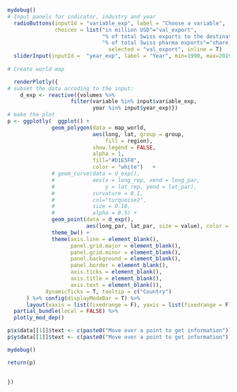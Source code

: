 ```r
mydebug()
# Input panels for indicator, industry and year 
  radioButtons(inputId = "variable_exp", label = "Choose a variable",
               choices = list("in million USD"="val_export", 
                              "% of total Swiss exports to the destination"="share_in_tot",
                              "% of total Swiss pharma exports"="share_in_tot2"),
                                selected = "val_export", inline = T)
  sliderInput(inputId =  "year_exp", label = "Year", min=1990, max=2019, step = 1, value=2000, sep="")
  
# Create world map

  renderPlotly({
# subset the data accoding to the input:
    d_exp <- reactive({volumes %>%
                    filter(variable %in% input$variable_exp,
                           year %in% input$year_exp)}) 
# make the plot
p <- ggplotly(  ggplot() +
              geom_polygon(data = map_world,
                           aes(long, lat, group = group, 
                               fill = region), 
                           show.legend = FALSE,
                           alpha = 1,
                           fill="#D1E5F0",
                           color = "white")   +
              # geom_curve(data = d_exp(), 
              #            aes(x = long_rep, xend = long_par,
              #                y = lat_rep, yend = lat_par),
              #            curvature = 0.1, 
              #            col="turquoise2", 
              #            size = 0.10,
              #            alpha = 0.5) +
              geom_point(data = d_exp(),
                         aes(long_par, lat_par, size = value), color = "#B2182B", alpha = 0.7) +
              theme_bw() +
              theme(axis.line = element_blank(),
                    panel.grid.major = element_blank(),
                    panel.grid.minor = element_blank(),
                    panel.background = element_blank(),
                    panel.border = element_blank(),
                    axis.ticks = element_blank(),
                    axis.title = element_blank(),
                    axis.text = element_blank()),
            dynamicTicks = T, tooltip = c("Country")
      ) %>% config(displayModeBar = T) %>%
      layout(xaxis = list(fixedrange = F), yaxis = list(fixedrange = F)) %>% 
  partial_bundle(local = FALSE) %>%
  plotly_mod_dep()

p$x$data[[1]]$text <- c(paste0("Move over a point to get information"))
p$y$data[[1]]$text <- c(paste0("Move over a point to get information"))

mydebug()

return(p)

  
})
```
